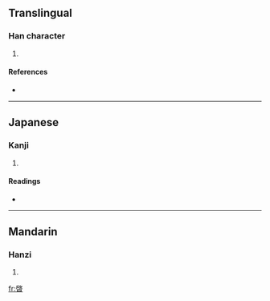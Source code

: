 ==Translingual==

===Han character===
{{Han char|rn=72|rad=日|as=08|sn=12|four=|canj=竹大日 (HKA), 戈大日 (IKA), X竹大日 (XHKA)}}

# {{defn|Han|sort=日08}}

====References====
* {{Han ref|kx=0497.030|dkj=13997|dj=0863.130|hdz=21522.050|uh=6675|ud=26229}}

----

==Japanese==

===Kanji===
{{ja-kanji|grade=|rs=日08}}

# {{defn|Japanese}}

====Readings====
* {{ja-readings|on=[[けい]] (kei), [[けん]] (ken)|kun=[[はれる]] (hareru)}}

----

==Mandarin==

===Hanzi===
{{cmn-hanzi|pin=[[qǐ]] ([[qi3]])|wg=ch'i<sup>3</sup>}}

# {{defn|Mandarin}}

[[fr:晵]]